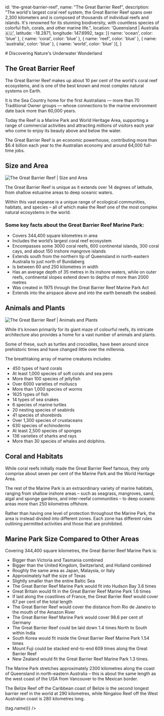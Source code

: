 
  id: 'the-great-barrier-reef',
  name: "The Great Barrier Reef",
  description: "The world's largest coral reef system, the Great Barrier Reef spans over 2,300 kilometers and is composed of thousands of individual reefs and islands. It's renowned for its stunning biodiversity, with countless species of colorful fish, corals, and other marine life.",
  location: 'Queensland | Australia 🇦🇺',
  latitude: -18.2871,
  longitude: 147.6992,
  tags: [{
    name: 'ocean',
    color: 'blue'
  }, {
    name: 'coral',
    color: 'blue'
  }, {
    name: 'reef',
    color: 'blue'
  }, {
    name: 'australia',
    color: 'blue'
  }, {
    name: 'world',
    color: 'blue'
  }],
}

<CoverImage alt="The Great Barrier Reef | Cover" src="/wonders/the-great-barrier-reef/cover.jpg" />

<div className="p-8">
  # Discovering Nature's Underwater Wonderland
  <Location location={metadata.location} />

  <Tags tags={metadata.tags} />
  <Description description={metadata.description} />

  ## The Great Barrier Reef

  The Great Barrier Reef makes up about 10 per cent of the world's coral reef ecosystems, and is one of the best known and most complex natural systems on Earth.

  It is the Sea Country home for the first Australians —  more than 70 Traditional Owner groups — whose connections to the marine environment date back more than 60,000 years.

  Today the Reef is a Marine Park and World Heritage Area, supporting a range of commercial activities and attracting millions of visitors each year who come to enjoy its beauty above and below the water.

  The Great Barrier Reef is an economic powerhouse, contributing more than $6.4 billion each year to the Australian economy and around 64,000 full-time jobs.

  ## Size and Area

  ![The Great Barrier Reef | Size and Area](/wonders/the-great-barrier-reef/1.jpg)

  The Great Barrier Reef is unique as it extends over 14 degrees of latitude, from shallow estuarine areas to deep oceanic waters.

  Within this vast expanse is a unique range of ecological communities, habitats, and species – all of which make the Reef one of the most complex natural ecosystems in the world.

  ### Some key facts about the Great Barrier Reef Marine Park:

  - Covers 344,400 square kilometres in area
  - Includes the world’s largest coral reef ecosystem
  - Encompasses some 3000 coral reefs, 600 continental islands, 300 coral cays, and about 150 inshore mangrove islands
  - Extends south from the northern tip of Queensland in north-eastern Australia to just north of Bundaberg
  - Is between 60 and 250 kilometres in width
  - Has an average depth of 35 metres in its inshore waters, while on outer reefs, continental slopes extend down to depths of more than 2000 metres
  - Was created in 1975 through the Great Barrier Reef Marine Park Act
  - Extends into the airspace above and into the earth beneath the seabed.

  ## Animals and Plants

  ![The Great Barrier Reef | Animals and Plants](/wonders/the-great-barrier-reef/2.jpg)

  While it’s known primarily for its giant maze of colourful reefs, its intricate architecture also provides a home for a vast number of animals and plants.

  Some of these, such as turtles and crocodiles, have been around since prehistoric times and have changed little over the millennia.

  The breathtaking array of marine creatures includes:
  - 450 types of hard corals
  - At least 1,000 species of soft corals and sea pens
  - More than 100 species of jellyfish
  - Over 6000 varieties of molluscs
  - More than 1,000 species of worms
  - 1625 types of fish
  - 14 types of sea snakes
  - 6 species of marine turtles
  - 20 nesting species of seabirds
  - 41 species of shorebirds
  - Over 1,300 species of crustaceans
  - 630 species of echinoderms
  - At least 2,500 species of sponges
  - 136 varieties of sharks and rays
  - More than 30 species of whales and dolphins.

  ## Coral and Habitats

  While coral reefs initially made the Great Barrier Reef famous, they only comprise about seven per cent of the Marine Park and the World Heritage Area.

  The rest of the Marine Park is an extraordinary variety of marine habitats, ranging from shallow inshore areas – such as seagrass, mangroves, sand, algal and sponge gardens, and inter-reefal communities – to deep oceanic areas more than 250 kilometres offshore.

  Rather than having one level of protection throughout the Marine Park, the area is instead divided into different zones. Each zone has different rules outlining permitted activities and those that are prohibited.

  ## Marine Park Size Compared to Other Areas

  Covering 344,400 square kilometres, the Great Barrier Reef Marine Park is:

  - Bigger than Victoria and Tasmania combined
  - Bigger than the United Kingdom, Switzerland, and Holland combined
  - Roughly the same area as Japan, Malaysia, or Italy
  - Approximately half the size of Texas
  - Slightly smaller than the entire Baltic Sea
  - The Great Barrier Reef Marine Park would fit into Hudson Bay 3.6 times
  - Great Britain would fit in the Great Barrier Reef Marine Park 1.6 times
  - If laid along the coastlines of France, the Great Barrier Reef would cover 67 per cent of the total length
  - The Great Barrier Reef would cover the distance from Rio de Janeiro to the mouth of the Amazon River
  - The Great Barrier Reef Marine Park would cover 98.6 per cent of Germany
  - The Great Barrier Reef could be laid down 1.4 times North to South within India
  - South Korea would fit inside the Great Barrier Reef Marine Park 1.54 times
  - Mount Fuji could be stacked end-to-end 609 times along the Great Barrier Reef
  - New Zealand would fit the Great Barrier Reef Marine Park 1.3 times.

  The Marine Park stretches approximately 2300 kilometres along the coast of Queensland in north-eastern Australia – this is about the same length as the west coast of the USA from Vancouver to the Mexican border.

  The Belize Reef off the Caribbean coast of Belize is the second longest barrier reef in the world at 290 kilometres, while Ningaloo Reef off the West Australian coast is 280 kilometres long.

  <Socials />
  <RelatedWonders tags={metadata.tags.map((tag) => (tag.name))} />
</div>

<BackButton />
